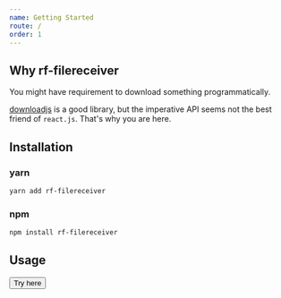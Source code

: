```yaml
---
name: Getting Started
route: /
order: 1
---
```



## Why rf-filereceiver

You might have requirement to download something programmatically.

[downloadjs](https://github.com/rndme/download) is a good library, but the imperative API seems not the best friend of `react.js`. That's why you are here.

## Installation

### yarn

```bash
yarn add rf-filereceiver
```

### npm

```bash
npm install rf-filereceiver
```

## Usage

<Playground>
  <RfReceiver
    url="https://leftstick.github.io/rf-filereceiver/public/example.txt"
    fileName="test.txt"
    fileMIMEType="text/plain"
  >
    <button>Try here</button>
  </RfReceiver>
</Playground>


